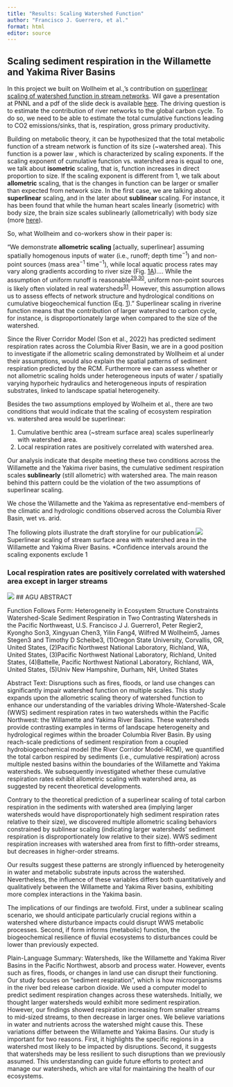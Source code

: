 ```yaml
---
title: "Results: Scaling Watershed Function"
author: "Francisco J. Guerrero, et al."
format: html
editor: source
---
```


## Scaling sediment respiration in the Willamette and Yakima River Basins

In this project we built on Wollheim et al.,'s contribution on [superlinear scaling of watershed function in stream networks](https://www.nature.com/articles/s41467-022-28630-z#:~:text=Superlinear%20scaling%20of%20cumulative%20biogeochemical,rivers%20within%20the%20Earth%20system.). Wil gave a presentation at PNNL and a pdf of the slide deck is available [here](https://github.com/Scaling-Watershed-Function/1-swf-knowledge.base/blob/main/visual_assets/4_seminars_presentations/wollheim_23_pnnl_scaling_seminar.pdf). The driving question is to estimate the contribution of river networks to the global carbon cycle. To do so, we need to be able to estimate the total cumulative functions leading to CO2 emissions/sinks, that is, respiration, gross primary productivity.

Building on metabolic theory, it can be hypothesized that the total metabolic function of a stream network is function of its size (\~watershed area). This function is a power law , which is characterized by scaling exponents. If the scaling exponent of cumulative function vs. watershed area is equal to one, we talk about **isometric** scaling, that is, function increases in direct proportion to size. If the scaling exponent is different from 1, we talk about **allometric** scaling, that is the changes in function can be larger or smaller than expected from network size. In the first case, we are talking about **superlinear** scaling, and in the later about **sublinear** scaling. For instance, it has been found that while the human heart scales linearly (isometric) with body size, the brain size scales sublinearly (allometrically) with body size (more [here](https://www.nature.com/scitable/knowledge/library/allometry-the-study-of-biological-scaling-13228439/)).

So, what Wollheim and co-workers show in their paper is:

"We demonstrate **allometric scaling** \[actually, superlinear\] assuming spatially homogenous inputs of water (i.e., runoff; depth time^−1^) and non-point sources (mass area^−1^ time^−1^), while local aquatic process rates may vary along gradients according to river size (Fig. [1A](https://www.nature.com/articles/s41467-022-28630-z#Fig1)).... While the assumption of uniform runoff is reasonable^[29](https://www.nature.com/articles/s41467-022-28630-z#ref-CR29 "Winston, W. E. & Criss, R. E. Dependence of mean and peak streamflow on basin area in the conterminous United States. J. Earth Sci. 27, 83–88 (2016)."),[30](https://www.nature.com/articles/s41467-022-28630-z#ref-CR30 "Galster, J. C. Natural and anthropogenic influences on the scaling of discharge with drainage area for multiple watersheds. Geosphere 3, 260–271 (2007).")^, uniform non-point sources is likely often violated in real watersheds^[31](https://www.nature.com/articles/s41467-022-28630-z#ref-CR31 "Mineau, M. M., Wollheim, W. M. & Stewart, R. J. An index to characterize the spatial distribution of land use within watersheds and implications for river network nutrient removal and export. Geophys. Res. Lett. 42, 10, (2015).")^. However, this assumption allows us to assess effects of network structure and hydrological conditions on cumulative biogeochemical function (Eq. [1](https://www.nature.com/articles/s41467-022-28630-z#Equ1))." Superlinear scaling in riverine function means that the contribution of larger watershed to carbon cycle, for instance, is disproportionately large when compared to the size of the watershed.

Since the River Corridor Model (Son et al., 2022) has predicted sediment respiration rates across the Columbia River Basin, we are in a good position to investigate if the allometric scaling demonstrated by Wollheim et al under their assumptions, would also explain the spatial patterns of sediment respiration predicted by the RCM. Furthermore we can assess whether or not allometric scaling holds under heterogeneous inputs of water / spatially varying hyporheic hydraulics and heterogeneous inputs of respiration substrates, linked to landscape spatial heterogeneity.

Besides the two assumptions employed by Wolheim et al., there are two conditions that would indicate that the scaling of ecosystem respiration vs. watershed area would be superlinear:

1.  Cumulative benthic area (\~stream surface area) scales superlinearly with watershed area.
2.  Local respiration rates are positively correlated with watershed area.

Our analysis indicate that despite meeting these two conditions across the Willamette and the Yakima river basins, the cumulative sediment respiration scales **sublinearly** (still allometric) with watershed area. The main reason behind this pattern could be the violation of the two assumptions of superlinear scaling.

We chose the Willamette and the Yakima as representative end-members of the climatic and hydrologic conditions observed across the Columbia River Basin, wet vs. arid.

The following plots illustrate the draft storyline for our publication:![](images/guerrero_etal_23_stream_sa_scaling.png)Superlinear scaling of stream surface area with watershed area in the Willamette and Yakima River Basins. \*Confidence intervals around the scaling exponents exclude 1

### Local respiration rates are positively correlated with watershed area except in larger streams

![](images/guerrero_etal_23_scaling_local_respiration_rates.png)
## AGU ABSTRACT

Function Follows Form: Heterogeneity in Ecosystem Structure Constraints Watershed-Scale Sediment Respiration in Two Contrasting Watersheds in the Pacific Northweast, U.S. Francisco J J. Guerrero1, Peter Regier2, Kyongho Son3, Xingyuan Chen3, Yilin Fang4, Wilfred M Wollheim5, James Stegen3 and Timothy D Scheibe3, (1)Oregon State University, Corvallis, OR, United States, (2)Pacific Northwest National Laboratory, Richland, WA, United States, (3)Pacific Northwest National Laboratory, Richland, United States, (4)Battelle, Pacific Northwest National Laboratory, Richland, WA, United States, (5)Univ New Hampshire, Durham, NH, United States

Abstract Text: Disruptions such as fires, floods, or land use changes can significantly impair watershed function on multiple scales. This study expands upon the allometric scaling theory of watershed function to enhance our understanding of the variables driving Whole-Watershed-Scale (WWS) sediment respiration rates in two watersheds within the Pacific Northwest: the Willamette and Yakima River Basins. These watersheds provide contrasting examples in terms of landscape heterogeneity and hydrological regimes within the broader Columbia River Basin. By using reach-scale predictions of sediment respiration from a coupled hydrobiogeochemical model (the River Corridor Model-RCM), we quantified the total carbon respired by sediments (i.e., cumulative respiration) across multiple nested basins within the boundaries of the Willamette and Yakima watersheds. We subsequently investigated whether these cumulative respiration rates exhibit allometric scaling with watershed area, as suggested by recent theoretical developments.

Contrary to the theoretical prediction of a superlinear scaling of total carbon respiration in the sediments with watershed area (implying larger watersheds would have disproportionately high sediment respiration rates relative to their size), we discovered multiple allometric scaling behaviors constrained by sublinear scaling (indicating larger watersheds' sediment respiration is disproportionately low relative to their size). WWS sediment respiration increases with watershed area from first to fifth-order streams, but decreases in higher-order streams.

Our results suggest these patterns are strongly influenced by heterogeneity in water and metabolic substrate inputs across the watershed. Nevertheless, the influence of these variables differs both quantitatively and qualitatively between the Willamette and Yakima River basins, exhibiting more complex interactions in the Yakima basin.

The implications of our findings are twofold. First, under a sublinear scaling scenario, we should anticipate particularly crucial regions within a watershed where disturbance impacts could disrupt WWS metabolic processes. Second, if form informs (metabolic) function, the biogeochemical resilience of fluvial ecosystems to disturbances could be lower than previously expected.

Plain-Language Summary: Watersheds, like the Willamette and Yakima River Basins in the Pacific Northwest, absorb and process water. However, events such as fires, floods, or changes in land use can disrupt their functioning. Our study focuses on "sediment respiration", which is how microorganisms in the river bed release carbon dioxide. We used a computer model to predict sediment respiration changes across these watersheds. Initially, we thought larger watersheds would exhibit more sediment respiration. However, our findings showed respiration increasing from smaller streams to mid-sized streams, to then decrease in larger ones. We believe variations in water and nutrients across the watershed might cause this. These variations differ between the Willamette and Yakima Basins. Our study is important for two reasons. First, it highlights the specific regions in a watershed most likely to be impacted by disruptions. Second, it suggests that watersheds may be less resilient to such disruptions than we previously assumed. This understanding can guide future efforts to protect and manage our watersheds, which are vital for maintaining the health of our ecosystems.
